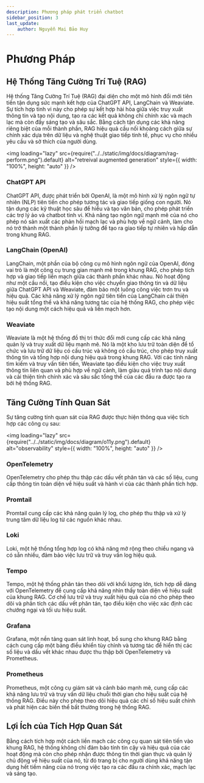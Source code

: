 ```yaml
---
description: Phương pháp phát triển chatbot
sidebar_position: 3
last_update:
    author: Nguyễn Mai Bảo Huy
---
```


# Phương Pháp

<p align="justify">

## Hệ Thống Tăng Cường Trí Tuệ (RAG)

Hệ thống Tăng Cường Trí Tuệ (RAG) đại diện cho một mô hình đổi mới tiên tiến tận dụng sức mạnh kết hợp của ChatGPT API, LangChain và Weaviate. Sự tích hợp tinh vi này cho phép sự kết hợp hài hòa giữa việc truy xuất thông tin và tạo nội dung, tạo ra các kết quả không chỉ chính xác và mạch lạc mà còn đầy sáng tạo và sâu sắc. Bằng cách tận dụng các khả năng riêng biệt của mỗi thành phần, RAG hiệu quả cầu nối khoảng cách giữa sự chính xác dựa trên dữ liệu và nghệ thuật giao tiếp tinh tế, phục vụ cho nhiều yêu cầu và sở thích của người dùng.

<img
    loading="lazy"
    src={require("../../static/img/docs/diagram/rag-perform.png").default}
    alt="retreival augmented generation"
    style={{ width: "100%", height: "auto" }}
/>

### ChatGPT API

ChatGPT API, được phát triển bởi OpenAI, là một mô hình xử lý ngôn ngữ tự nhiên (NLP) tiên tiến cho phép tương tác và giao tiếp giống con người. Nó tận dụng các kỹ thuật học sâu để hiểu và tạo văn bản, cho phép phát triển các trợ lý ảo và chatbot tinh vi. Khả năng tạo ngôn ngữ mạnh mẽ của nó cho phép nó sản xuất các phản hồi mạch lạc và phù hợp về ngữ cảnh, làm cho nó trở thành một thành phần lý tưởng để tạo ra giao tiếp tự nhiên và hấp dẫn trong khung RAG.

### LangChain (OpenAI)

LangChain, một phần của bộ công cụ mô hình ngôn ngữ của OpenAI, đóng vai trò là một công cụ trung gian mạnh mẽ trong khung RAG, cho phép tích hợp và giao tiếp liền mạch giữa các thành phần khác nhau. Nó hoạt động như một cầu nối, tạo điều kiện cho việc chuyển giao thông tin và dữ liệu giữa ChatGPT API và Weaviate, đảm bảo một luồng công việc trơn tru và hiệu quả. Các khả năng xử lý ngôn ngữ tiên tiến của LangChain cải thiện hiệu suất tổng thể và khả năng tương tác của hệ thống RAG, cho phép việc tạo nội dung một cách hiệu quả và liền mạch hơn.

### Weaviate

Weaviate là một hệ thống đồ thị tri thức đổi mới cung cấp các khả năng quản lý và truy xuất dữ liệu mạnh mẽ. Nó là một kho lưu trữ toàn diện để tổ chức và lưu trữ dữ liệu có cấu trúc và không có cấu trúc, cho phép truy xuất thông tin và tổng hợp nội dung hiệu quả trong khung RAG. Với các tính năng tìm kiếm và truy vấn tiên tiến, Weaviate tạo điều kiện cho việc truy xuất thông tin liên quan và phù hợp về ngữ cảnh, làm giàu quá trình tạo nội dung và cải thiện tính chính xác và sâu sắc tổng thể của các đầu ra được tạo ra bởi hệ thống RAG.

## Tăng Cường Tính Quan Sát

Sự tăng cường tính quan sát của RAG được thực hiện thông qua việc tích hợp các công cụ sau:

<img
    loading="lazy"
    src={require("../../static/img/docs/diagram/o11y.png").default}
    alt="observability"
    style={{ width: "100%", height: "auto" }}
/>

### OpenTelemetry

OpenTelemetry cho phép thu thập các dấu vết phân tán và các số liệu, cung cấp thông tin toàn diện về hiệu suất và hành vi của các thành phần tích hợp.

### Promtail

Promtail cung cấp các khả năng quản lý log, cho phép thu thập và xử lý trung tâm dữ liệu log từ các nguồn khác nhau.

### Loki

Loki, một hệ thống tổng hợp log có khả năng mở rộng theo chiều ngang và có sẵn nhiều, đảm bảo việc lưu trữ và truy vấn log hiệu quả.

### Tempo

Tempo, một hệ thống phân tán theo dõi với khối lượng lớn, tích hợp dễ dàng với OpenTelemetry để cung cấp khả năng nhìn thấy toàn diện về hiệu suất của khung RAG. Cơ chế lưu trữ và truy xuất hiệu quả của nó cho phép theo dõi và phân tích các dấu vết phân tán, tạo điều kiện cho việc xác định các chướng ngại và tối ưu hiệu suất.

### Grafana

Grafana, một nền tảng quan sát linh hoạt, bổ sung cho khung RAG bằng cách cung cấp một bảng điều khiển tùy chỉnh và tương tác để hiển thị các số liệu và dấu vết khác nhau được thu thập bởi OpenTelemetry và Prometheus.

### Prometheus

Prometheus, một công cụ giám sát và cảnh báo mạnh mẽ, cung cấp các khả năng lưu trữ và truy vấn dữ liệu chuỗi thời gian cho hiệu suất của hệ thống RAG. Điều này cho phép theo dõi hiệu quả các chỉ số hiệu suất chính và phát hiện các biến thể bất thường trong hệ thống RAG.

## Lợi Ích của Tích Hợp Quan Sát

Bằng cách tích hợp một cách liền mạch các công cụ quan sát tiên tiến vào khung RAG, hệ thống không chỉ đảm bảo tính tin cậy và hiệu quả của các hoạt động mà còn cho phép nhận được thông tin thời gian thực và quản lý chủ động về hiệu suất của nó, từ đó trang bị cho người dùng khả năng tận dụng hết tiềm năng của nó trong việc tạo ra các đầu ra chính xác, mạch lạc và sáng tạo.

</p>
